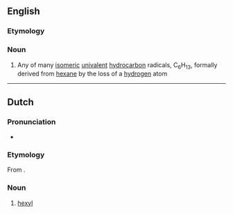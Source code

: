 ==English==

===Etymology===
{{suffix|en|hexane|yl}}

===Noun===
{{en-noun}}

# {{lb|en|organic chemistry}} Any of many [[isomeric]] [[univalent]] [[hydrocarbon]] radicals, C<sub>6</sub>H<sub>13</sub>, formally derived from [[hexane]] by the loss of a [[hydrogen]] atom

----

==Dutch==

===Pronunciation===
* {{IPA|lang=nl|/ɦɛkˈsil/}}

===Etymology===
From {{confix|nl|hex|yl}}.

===Noun===
{{nl-noun|n|-|-}}
# {{lb|nl|organic chemistry}} [[#English|hexyl]]